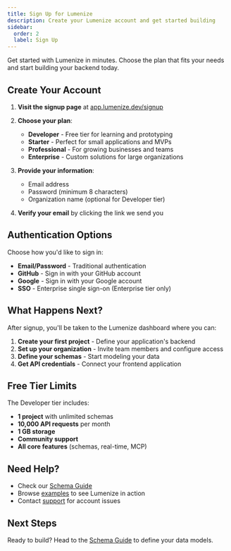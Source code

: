 ```yaml
---
title: Sign Up for Lumenize
description: Create your Lumenize account and get started building
sidebar:
  order: 2
  label: Sign Up
---
```


Get started with Lumenize in minutes. Choose the plan that fits your needs and start building your backend today.

## Create Your Account

1. **Visit the signup page** at [app.lumenize.dev/signup](https://app.lumenize.dev/signup)
2. **Choose your plan**:
   - **Developer** - Free tier for learning and prototyping
   - **Starter** - Perfect for small applications and MVPs
   - **Professional** - For growing businesses and teams
   - **Enterprise** - Custom solutions for large organizations

3. **Provide your information**:
   - Email address
   - Password (minimum 8 characters)
   - Organization name (optional for Developer tier)

4. **Verify your email** by clicking the link we send you

## Authentication Options

Choose how you'd like to sign in:

- **Email/Password** - Traditional authentication
- **GitHub** - Sign in with your GitHub account
- **Google** - Sign in with your Google account
- **SSO** - Enterprise single sign-on (Enterprise tier only)

## What Happens Next?

After signup, you'll be taken to the Lumenize dashboard where you can:

1. **Create your first project** - Define your application's backend
2. **Set up your organization** - Invite team members and configure access
3. **Define your schemas** - Start modeling your data
4. **Get API credentials** - Connect your frontend application

## Free Tier Limits

The Developer tier includes:

- **1 project** with unlimited schemas
- **10,000 API requests** per month
- **1 GB storage** 
- **Community support**
- **All core features** (schemas, real-time, MCP)

## Need Help?

- Check our [Schema Guide](/docs/guides/schemas)
- Browse [examples](/docs/examples) to see Lumenize in action
- Contact [support](mailto:support@lumenize.dev) for account issues

## Next Steps

Ready to build? Head to the [Schema Guide](/docs/guides/schemas) to define your data models.
